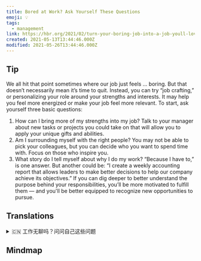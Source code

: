 ```yaml
---
title: Bored at Work? Ask Yourself These Questions
emoji: 💡
tags:
  - management
link: https://hbr.org/2021/02/turn-your-boring-job-into-a-job-youll-love?utm_medium=email&utm_source=newsletter_daily&utm_campaign=mtod_notactsubs
created: 2021-05-13T13:44:46.000Z
modified: 2021-05-26T13:44:46.000Z
---
```


## Tip

We all hit that point sometimes where our job just feels … boring. But that doesn’t necessarily mean it’s time to quit. Instead, you can try “job crafting,” or personalizing your role around your strengths and interests. It may help you feel more energized or make your job feel more relevant. To start, ask yourself three basic questions:

1. How can I bring more of my strengths into my job? Talk to your manager about new tasks or projects you could take on that will allow you to apply your unique gifts and abilities.
2. Am I surrounding myself with the right people? You may not be able to pick your colleagues, but you can decide who you want to spend time with. Focus on those who inspire you.
3. What story do I tell myself about why I do my work? “Because I have to,” is one answer. But another could be: “I create a weekly accounting report that allows leaders to make better decisions to help our company achieve its objectives.” If you can dig deeper to better understand the purpose behind your responsibilities, you’ll be more motivated to fulfill them — and you'll be better equipped to recognize new opportunities to pursue.

## Translations

<details>
   <summary>🇨🇳 工作无聊吗？问问自己这些问题</summary>

有时候，我们都会觉得工作很无聊。 但这并不一定意味着是放弃的时候了。相反，你可以尝试“找工作”，或者根据你的优势和兴趣来个性化你的角色。这可能会让你感觉更有活力或让你的工作更有意义。 先问自己三个基本的问题：

1. 我怎样才能在工作中发挥出更大的优势? 和你的经理谈谈你能接受哪些能让你发挥自己独特才能和能力的新任务或项目。

2. 在我周围有没有合适的人？也许你无法选择你的同事，但是你可以决定你想和谁在一起。关心激励你的人。

3. 我该如何讲述我自己为什么做这件事的故事？“因为我必须这样做，”这是一个答案。 但还有另一种可能是:“我每周都要做一份财务报告，以便领导能更好地做出更好的决策，帮助公司实现目标。” 如果你能更深入地了解你的职责背后的目标，你将更有动力去实现它们，同时你也将更能够去发现新的机遇。

</details>

## Mindmap

![]()
